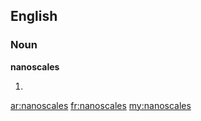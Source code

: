 ==English==

===Noun===
'''nanoscales'''

# {{plural of|nanoscale}}

[[ar:nanoscales]]
[[fr:nanoscales]]
[[my:nanoscales]]